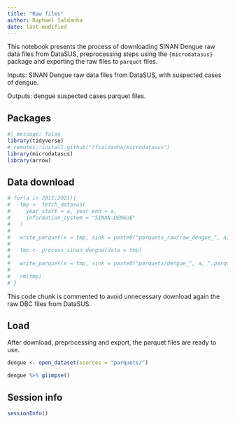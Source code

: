 ```yaml
---
title: "Raw files"
author: Raphael Saldanha
date: last-modified
---
```


This notebook presents the process of downloading SINAN Dengue raw data files from DataSUS, preprocessing steps using the `{microdatasus}` package and exporting the raw files to `parquet` files.

Inputs: SINAN Dengue raw data files from DataSUS, with suspected cases of dengue.

Outputs: dengue suspected cases parquet files.

## Packages

```r
#| message: false
library(tidyverse)
# remotes::install_github("rfsaldanha/microdatasus")
library(microdatasus)
library(arrow)
```

## Data download

```r
# for(a in 2011:2021){
#   tmp <- fetch_datasus(
#     year_start = a, year_end = a,
#     information_system = "SINAN-DENGUE"
#   )
# 
#   write_parquet(x = tmp, sink = paste0("parquets_raw/raw_dengue_", a, ".parquet"))
#   
#   tmp <- process_sinan_dengue(data = tmp)
#   
#   write_parquet(x = tmp, sink = paste0("parquets/dengue_", a, ".parquet"))
#   
#   rm(tmp)
# }
```

::: callout-warning
This code chunk is commented to avoid unnecessary download again the raw DBC files from DataSUS.
:::

## Load

After download, preprocessing and export, the parquet files are ready to use.

```r
dengue <- open_dataset(sources = "parquets/")
```

```r
dengue %>% glimpse()
```

## Session info

```r
sessionInfo()
```
